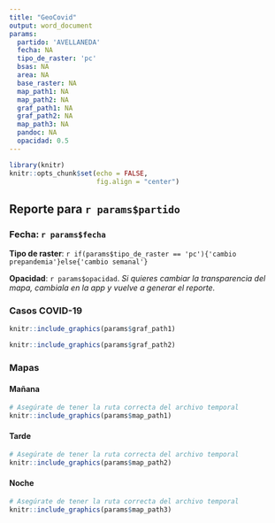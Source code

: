 ```yaml
---
title: "GeoCovid"
output: word_document
params:
  partido: 'AVELLANEDA'
  fecha: NA
  tipo_de_raster: 'pc'
  bsas: NA
  area: NA
  base_raster: NA
  map_path1: NA
  map_path2: NA
  graf_path1: NA
  graf_path2: NA
  map_path3: NA
  pandoc: NA
  opacidad: 0.5
---
```


```r
library(knitr)
knitr::opts_chunk$set(echo = FALSE,
                      fig.align = "center")

```


## Reporte para `r params$partido` 
### Fecha: `r params$fecha`
**Tipo de raster**: `r if(params$tipo_de_raster == 'pc'){'cambio prepandemia'}else{'cambio semanal'}`

**Opacidad**: `r params$opacidad`. 
*Si quieres cambiar la transparencia del mapa, cambiala en la app y vuelve a
generar el reporte.*

### Casos COVID-19
```r

knitr::include_graphics(params$graf_path1)

```

```r

knitr::include_graphics(params$graf_path2)

```

### Mapas
#### Mañana

```r

# Asegúrate de tener la ruta correcta del archivo temporal
knitr::include_graphics(params$map_path1)

```


#### Tarde
```r

# Asegúrate de tener la ruta correcta del archivo temporal
knitr::include_graphics(params$map_path2)

```

#### Noche
```r

# Asegúrate de tener la ruta correcta del archivo temporal
knitr::include_graphics(params$map_path3)

```
